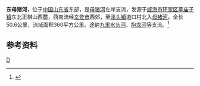 {{Infobox River
  | river_name      = 东母猪河
  | image_name      =
  | image_size      = 
  | caption         = 
  | origin          = [[山东省|山东省]][[威海市|威海市]][[环翠区|环翠区]][[草庙子镇|草庙子镇]]正棋山西麓
  | mouth           = 山东省[[文登市|文登市]][[泽头镇|泽头镇]]道口村北[[母猪河|母猪河]]
  | basin_countries = {{PRC}}
  | length          = 50.6 公里
  | elevation       = 
  | mouth_elevation = 
  | discharge       = 
  | watershed       = 360 平方公里
}}
'''东母猪河'''，位于[[中国|中国]][[山东省|山东省]]东部，是[[母猪河|母猪河]]左岸支流，发源于[[威海市|威海市]][[环翠区|环翠区]][[草庙子镇|草庙子镇]]东北正棋山西麓，西南流经[[文登市|文登市]]西郊，至[[泽头镇|泽头镇]]道口村北入[[母猪河|母猪河]]。全长50.6公里，流域面积360平方公里。途纳[[九里水头河|九里水头河]]、[[抱龙河|抱龙河]]等支流。<ref name="中国河湖大典">{{cite book zh |author=《[[中国河湖大典|中国河湖大典]]》编纂委员会 |title=《中国河湖大典·淮河卷》 |format=M |edition=1 |location=北京 |publisher=中国水利水电出版社 |date=2010年9月 |pages=263页 |id= ISBN 978-7-5084-7953-8}}</ref>

==参考资料==
{{reflist}}

[[Category:山东河流|D]]